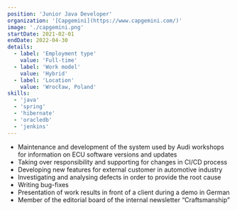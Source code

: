 ```yaml
---
position: 'Junior Java Developer'
organization: '[Capgemini](https://www.capgemini.com/)'
image: './capgemini.png'
startDate: 2021-02-01
endDate: 2022-04-30
details:
  - label: 'Employment type'
    value: 'Full-time'
  - label: 'Work model'
    value: 'Hybrid'
  - label: 'Location'
    value: 'Wrocław, Poland'
skills:
  - 'java'
  - 'spring'
  - 'hibernate'
  - 'oracledb'
  - 'jenkins'
---
```


- Maintenance and development of the system used by Audi workshops for information on ECU software versions and updates
- Taking over responsibility and supporting for changes in CI/CD process
- Developing new features for external customer in automotive industry
- Investigating and analysing defects in order to provide the root cause
- Writing bug-fixes
- Presentation of work results in front of a client during a demo in German
- Member of the editorial board of the internal newsletter “Craftsmanship”
